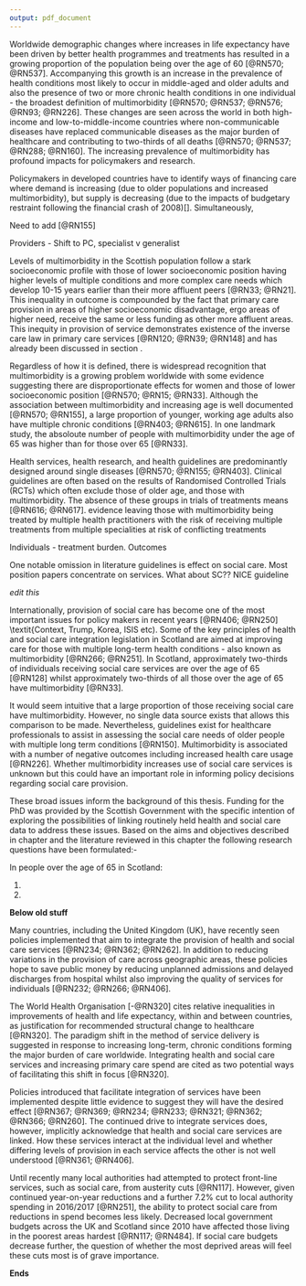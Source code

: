 ```yaml
---
output: pdf_document
---
```


\chapter{Introduction}\label{ch:intro}
\thispagestyle{empty}

\section{Context}\label{sec:intro-context}

Worldwide demographic changes where increases in life expectancy have been driven by better health programmes and treatments has resulted in a growing proportion of the population being over the age of 60 [@RN570; @RN537]. Accompanying this growth is an increase in the prevalence of health conditions most likely to occur in middle-aged and older adults and also the presence of two or more chronic health conditions in one individual - the broadest definition of multimorbidity [@RN570; @RN537; @RN576; @RN93; @RN226]. These changes are seen across the world in both high-income and low-to-middle-income countries where non-communicable diseases have replaced communicable diseases as the major burden of healthcare and contributing to two-thirds of all deaths [@RN570; @RN537; @RN288; @RN160]. The increasing prevalence of multimorbidity has profound impacts for policymakers and research. 

Policymakers in developed countries have to identify ways of financing care where demand is increasing (due to older populations and increased multimorbidity), but supply is decreasing (due to the impacts of budgetary restraint following the financial crash of 2008)[]. Simultaneously,

Need to add [@RN155]


Providers - Shift to PC, specialist v generalist

Levels of multimorbidity in the Scottish population follow a stark socioeconomic profile with those of lower socioeconomic position having higher levels of multiple conditions and more complex care needs which develop 10-15 years earlier than their more affluent peers [@RN33; @RN21]. This inequality in outcome is compounded by the fact that primary care provision in areas of higher socioeconomic disadvantage, ergo areas of higher need, receive the same or less funding as other more affluent areas. This inequity in provision of service demonstrates existence of the inverse care law in primary care services [@RN120; @RN39; @RN148] and has already been discussed in section \ref{subsubsec:theory-resources}.

Regardless of how it is defined, there is widespread recognition that multimorbidity is a growing problem worldwide with some evidence suggesting there are disproportionate effects for women and those of lower socioeconomic position [@RN570; @RN15; @RN33]. Although the association between multimorbidity and increasing age is well documented [@RN570; @RN155], a large proportion of younger, working age adults also have multiple chronic conditions [@RN403; @RN615]. In one landmark study, the absoloute number of people with multimorbidity under the age of 65 was higher than for those over 65 [@RN33]. 

Health services, health research, and health guidelines are predominantly designed around single diseases [@RN570; @RN155; @RN403]. Clinical guidelines are often based on the results of Randomised Controlled Trials (RCTs) which often exclude those of older age, and those with multimorbidity. The absence of these groups in trials of treatments means  [@RN616; @RN617].  evidence leaving those with multimorbidity being treated by multiple health practitioners with the risk of  receiving multiple treatments from multiple specialities at risk of conflicting treatments

Individuals - treatment burden. Outcomes

One notable omission in literature \emph{and} guidelines is effect on social care. Most position papers concentrate on \emph{health} services. What about SC?? NICE guideline

*edit this*

Internationally, provision of social care has become one of the most important issues for policy makers in recent years [@RN406; @RN250] \textit{Context, Trump, Korea, ISIS etc). Some of the key principles of health and social care integration legislation in Scotland are aimed at improving care for those with multiple long-term health conditions - also known as multimorbidity [@RN266; @RN251]. In Scotland, approximately two-thirds of individuals receiving social care services are over the age of 65 [@RN128] whilst approximately two-thirds of all those over the age of 65 have multimorbidity [@RN33]. 

It would seem intuitive that a large proportion of those receiving social care have multimorbidity. However, no single data source exists that allows this comparison to be made. Nevertheless, guidelines exist for healthcare professionals to assist in assessing the social care needs of older people with multiple long term conditions [@RN150]. Multimorbidity is associated with a number of negative outcomes including increased health care usage [@RN226]. Whether multimorbidity increases use of social care services is unknown but this could have an important role in informing policy decisions regarding social care provision.

\begin{itemize}[noitemsep]
  \item MM
  \begin{itemize}[noitemsep]
    \item 1 OECD and high level dosuments
    \item 2
    \item 3 Health inequality
    \item ..but no idea of effect on Social Care
  \end{itemize}
  \item SC
  \begin{itemize}[noitemsep]
    \item SC delivered differently around the world
    \item Funding issues
    \item Revist Burchardt et al
  \end{itemize}
  \item MM + SC
    \begin{itemize}[noitemsep]
    \item Important as increasing imp/explicit understanding of interaction
    \item Policies reflect this, WHO etc.
    \item Legislated in Scotland
    \item Effect of SC on hospital admission
    \item Evidence is sparce/poor
  \end{itemize}
  \item Data Linkage
    \begin{itemize}[noitemsep]
    \item Offers potential to empirically investigate cross-sectoral questions
    \item Measurement of social (or LTC) is important for a number of reseons - OECD(2013) page 18, Care co-ordination (integration) is not measured well pp 76, administrative databases potential to help these problems plus ideas for outcome measures pp 76 \& 79, pp81 obstacles to data collection (overcome by data linkage in Soctland)
    \item SG funding for PhD explicitly to do this 2020 vision + policy
  \end{itemize}
\end{itemize}


\section{Aims}\label{sec:intro-aims}

\begin{itemize}[noitemsep]
\item Identify best resource of sc data and assess suitability for research
\item Create a linked dataset that can be used to answer questions relevant to the provision of health and social care services 
\item Describe the relationship between MM and SC
\item Describe the relationship between SC use and unplanned hospital admission
\end{itemize}

\section{Objectives}\label{sec:intro-objs}

\begin{itemize}[noitemsep]
\item Identify SC data sources by liaison with relevant stakeholders
\item Identify best HC data sources suitable to achieve aims
\item Assess to what extent measures of multimorbidity and health \& social care service use can be operationalised using existing health and social care administrative data.
\item Obtain governance approval for data linkage
\item Clean and analyse linked data in accordance with aims and RQs
\item Make recommendations to policy makers on administrative data collections.
\end{itemize}

\section{Research questions}\label{sec:intro-rq}

These broad issues inform the background of this thesis. Funding for the PhD was provided by the Scottish Government with the specific intention of exploring the possibilities of linking routinely held health and social care data to address these issues. Based on the aims and objectives described in chapter \ref{ch:intro} and the literature reviewed in this chapter the following research questions have been formulated:- 

In people over the age of 65 in Scotland:

1. 
\begin{enumerate}[noitemsep]
\item What are the socioeconomic, demographic, and geographic patterns in the use of social care? \item Is there an association between multimorbidity status and the amount and type of social care use over time? Does this vary by the patterns described in 1(a)?  
\end{enumerate}
2. 
\begin{enumerate}[noitemsep]
\item Is there an association in the use of social care services, multimorbidity status and unscheduled health care use?
\item Do multimorbidity status and social care use predict mortality?
\end{enumerate}
 

\section{Scientific contribution}\label{sec:intro-contrib}

\begin{itemize}[noitemsep]
\item First description of the relationship between SC and MM (in UK)
\item First \emph{national} level study looking at SC and unplanned hosp admission
\end{itemize}


\section{Thesis structure}\label{sec:lit-review-structure}


**Below old stuff**

Many countries, including the United Kingdom (UK), have recently seen policies implemented that aim to integrate the provision of health and social care services [@RN234; @RN362; @RN262]. In addition to reducing variations in the provision of care across geographic areas, these policies hope to save public money by reducing unplanned admissions and delayed discharges from hospital whilst also improving the quality of services for individuals [@RN232; @RN266; @RN406].

The World Health Organisation [-@RN320] cites relative inequalities in improvements of health and life expectancy, within and between countries, as justification for recommended structural change to healthcare [@RN320]. The paradigm shift in the method of service delivery is suggested in response to increasing long-term, chronic conditions forming the major burden of care worldwide. Integrating health and social care services and increasing primary care spend are cited as two potential ways of facilitating this shift in focus [@RN320].

Policies introduced that facilitate integration of services have been implemented despite little evidence to suggest they will have the desired effect [@RN367; @RN369; @RN234; @RN233; @RN321; @RN362; @RN366; @RN260]. The continued drive to integrate services does, however, implicitly acknowledge that health and social care services are linked. How these services interact at the individual level and whether differing levels of provision in each service affects the other is not well understood [@RN361; @RN406].

Until recently many local authorities had attempted to protect front-line services, such as social care, from austerity cuts [@RN117]. However, given continued year-on-year reductions and a further 7.2% cut to local authority spending in 2016/2017 [@RN251], the ability to protect social care from reductions in spend becomes less likely. Decreased local government budgets across the UK and Scotland since 2010 have affected those living in the poorest areas hardest [@RN117; @RN484]. If social care budgets decrease further, the question of whether the most deprived areas will feel these cuts most is of grave importance.

**Ends**


